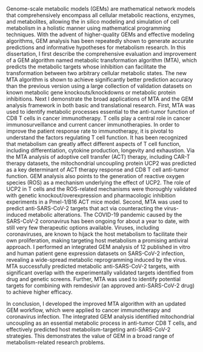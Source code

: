 \hbox{\ }

\renewcommand{\baselinestretch}{1}
\small \normalsize

\begin{center}
\large{{ABSTRACT}}

\vspace{3em}

\end{center}
\hspace{-.15in}
\begin{tabular}{ll}
Title of Dissertation:    & {\large  METABOLIC MODELING OF}\\
&                     {\large  ANTI-CANCER CD8 T CELLS} \\
&                     {\large  AND SARS-COV-2 INFECTION} \\
\ \\
&                          {\large  Kuoyuan Cheng} \\
&                           {\large Doctor of Philosophy, 2021} \\
\ \\
Dissertation Directed by: & {\large  Dr. Eytan Ruppin, Department of Computer Science} \\
&               {\large  Prof. Philip Johnson, Department of Biology} \\
\end{tabular}

\vspace{3em}

\renewcommand{\baselinestretch}{2}
\large \normalsize

Genome-scale metabolic models (GEMs) are mathematical network models that comprehensively encompass all cellular metabolic reactions, enzymes, and metabolites, allowing the in silico modeling and simulation of cell metabolism in a holistic manner using mathematical programming techniques. With the advent of higher-quality GEMs and effective modeling algorithms, GEM analysis has been repeatedly shown to generate accurate predictions and informative hypotheses for metabolism research. In this dissertation, I first describe the comprehensive evaluation and improvement of a GEM algorithm named metabolic transformation algorithm (MTA), which predicts the metabolic targets whose inhibition can facilitate the transformation between two arbitrary cellular metabolic states. The new MTA algorithm is shown to achieve significantly better prediction accuracy than the previous version using a large collection of validation datasets on known metabolic gene knockouts/knockdowns or metabolic protein inhibitions. Next I demonstrate the broad applications of MTA and the GEM analysis framework in both basic and translational research. \par

First, MTA was used to identify metabolic processes essential to the anti-tumor function of CD8 T cells in cancer immunotherapy. T cells play a central role in cancer immunosurveillance and current cancer immunotherapies. In order to improve the patient response rate to immunotherapy, it is pivotal to understand the factors regulating T cell function. It has been recognized that metabolism can greatly affect different aspects of T cell function, including differentiation, cytokine production, longevity and exhaustion. Via the MTA analysis of adoptive cell transfer (ACT) therapy, including CAR-T therapy datasets, the mitochondrial uncoupling protein UCP2 was predicted as a key determinant of ACT therapy response and CD8 T cell anti-tumor function. GEM analysis also points to the generation of reactive oxygen species (ROS) as a mechanism underlying the effect of UCP2. The role of UCP2 in T cells and the ROS-related mechanisms were thoroughly validated with genetic knockout/overexpression and pharmacologic inhibition experiments in a Pmel-1/B16 ACT mice model. \par

Second, MTA was used to predict anti-SARS-CoV-2 targets that act via counteracting the virus-induced metabolic alterations. The COVID-19 pandemic caused by the SARS-CoV-2 coronavirus has been ongoing for about a year to date, with still very few therapeutic options available. Viruses, including coronaviruses, are known to hijack the host metabolism to facilitate their own proliferation, making targeting host metabolism a promising antiviral approach. I performed an integrated GEM analysis of 12 published in vitro and human patient gene expression datasets on SARS-CoV-2 infection, revealing a wide-spread metabolic reprogramming induced by the virus. MTA successfully predicted metabolic anti-SARS-CoV-2 targets, with significant overlap with the experimentally validated targets identified from drug and genetic screens. Further, MTA was used to identify potential targets for combining with remdesivir (an approved anti-SARS-CoV-2 drug) to achieve higher efficacy. \par

In conclusion, I developed the improved MTA algorithm with an updated GEM workflow, which were applied to cancer immunotherapy and coronavirus infection. The integrated GEM analysis identified mitochondrial uncoupling as an essential metabolic process in anti-tumor CD8 T cells, and effectively predicted host metabolism-targeting anti-SARS-CoV-2 strategies. This demonstrates the value of GEM in a broad range of metabolism-related research problems.

